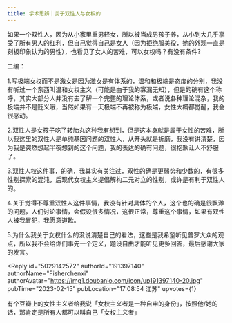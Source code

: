 ```yaml
---
title: 学术思辨｜关于双性人与女权的
---
```



<Forum groupName="古怪问题研究中心" groupUrl="https://www.douban.com/group/philosophasters/" archivedAt="2025-05-16T14:47:04.205Z">
  <Post
    id="283276496"
    title="学术思辨｜关于双性人与女权的"
    url="https://www.douban.com/group/topic/283276496/?_spm_id=MjE5NTYwNTI2"
    pubTime="2023-02-20"
    highlightUserId="191397140"
  >
如果一个双性人，因为从小家里重男轻女，所以被当成男孩子养，从小到大几乎享受了所有男人的红利，但自己觉得自己是女人（因为拒绝服美役，她的外观一直是刻板印象认为的男性），也看见了女人的苦难，可以女权吗？有没有条件?



二编：

1.写极端女权而不是激女是因为激女是有体系的，温和和极端是态度的分别，我没有听过一个东西叫温和女权主义（可能是由于我的寡漏无知），但是的确有这个称呼，其实大部分人并没有去了解一个完整的理论体系，或者说各种理论混杂，我的极端并不是贬义哦，当然如果有一天极端不再被称为极端，女性大概都觉醒，我会很感动。

2.双性人是女孩子吃了转胎丸这种我有想到，但是这本身就是属于女性的苦难，所以我这里的双性人是单纯基因问题的双性人，从开头就是折磨，我没有讲清楚，因为我是突然想起半夜想到的这个问题，我的表达的确有问题，很抱歉让人不舒服了。

3.双性人权这件事，的确，我其实有关注过，双性的确是更弱势和少数的，有很多性别探索的混沌，后现代女权主义提倡解构二元对立的性别，或许是有利于双性人的。

4.关于觉得不尊重双性人这件事情，我没有针对具体的个人，这个也的确是很飘渺的问题，人们讨论事情，会假设很多情况，这很正常，尊重这个事情，如果有双性人被我冒犯，我愿意道歉。

5.为什么我关于女权什么的没说清楚自己的看法，这些是我希望听见普罗大众的观点，所以我不会给你们事先一个定义，题设自由才能听见更多回答，最后感谢大家的发言。

<Reply
  id="5029142572"
  authorId="191397140"
  authorName="Fisherchenxi"
  authorAvatar="https://img1.doubanio.com/icon/up191397140-20.jpg"
  pubTime="2023-02-15"
  pubLocation="17:08:54 江苏"
  upvotes={1}
>
有个豆瓣上的女性主义者给我说「女权主义者是一种自申的身份」，按照他/她的话，那肯定是所有人都可以叫自己「女权主义者」
</Reply>
  </Post>
</Forum>
